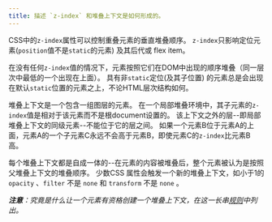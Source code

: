```yaml
---
title: 描述 `z-index` 和堆叠上下文是如何形成的。
---
```


CSS中的`z-index`属性可以控制重叠元素的垂直堆叠顺序。 `z-index`只影响定位元素(`position`值不是`static`的元素) 及其后代或 flex item。

在没有任何`z-index`值的情况下，元素按照它们在DOM中出现的顺序堆叠（同一层次中最低的一个出现在上面）。 具有非`static`定位(及其子位置) 的元素总是会出现在默认`static`位置的元素之上，不论HTML层次结构如何。

堆叠上下文是一个包含一组图层的元素。 在一个局部堆叠环境中，其子元素的`z-index`值是相对于该元素而不是根document设置的。 该上下文之外的层--即局部堆叠上下文的同级元素--不能位于它的层之间。 如果一个元素B位于元素A的上面，元素A的一个子元素C永远不会高于元素B，即使元素C的`z-index`比元素B高。

每个堆叠上下文都是自成一体的--在元素的内容被堆叠后，整个元素被认为是按照父堆叠上下文的堆叠顺序。 少数CSS 属性会触发一个新的堆叠上下文，如小于1的 `opacity` 、`filter` 不是 `none` 和 `transform` 不是 `none` 。

_**注意**：究竟是什么让一个元素有资格创建一个堆叠上下文，在这一长串[规则](https://developer.mozilla.org/en-US/docs/Web/CSS/CSS_Positioning/Understanding_z_index/The_stacking_context#The_stacking_context)中列出。_
